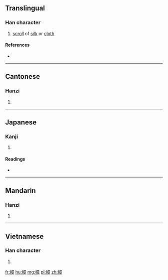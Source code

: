 ==Translingual==

===Han character===
{{Han char|rn=50|rad=巾|as=11|sn=14|four=40246|canj=LBYTJ|ids=⿰巾章}}

# [[scroll]] of [[silk]] or [[cloth]]

====References====
* {{Han ref|kx=0336.081|dkj=09067|hdz=10752.130|uh=5E5B|ud=24155|bh=B9F3|bd=47603}}

----

==Cantonese==

===Hanzi===
{{yue-hanzi|jyut=[[zoeng3]]|y=jeung3}}

# {{defn|lang=yue|sort=巾11}}

----

==Japanese==

===Kanji===
{{ja-kanji|grade=|rs=巾11}}

# {{defn|lang=ja|sort=巾11}}

====Readings====
* {{ja-readings|on=[[しょう]] (shō)|kun=[[ぬの]] (nuno)}}

----

==Mandarin==

===Hanzi===
{{cmn-hanzi|pin=[[zhàng]] ([[zhang4]])|wg=chang<sup>4</sup>}}

# {{defn|lang=cmn|sort=巾11}}

----

==Vietnamese==

===Han character===
{{vi-readings|rs=巾11| hanviet = trướng}}

# {{defn|lang=vi|sort=巾11}}

[[fr:幛]]
[[hu:幛]]
[[mg:幛]]
[[pl:幛]]
[[zh:幛]]